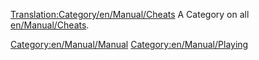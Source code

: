 [[Translation:Category/en/Manual/Cheats]]
A Category on all [[en/Manual/Cheats]].

[[Category:en/Manual/Manual]]
[[Category:en/Manual/Playing]]